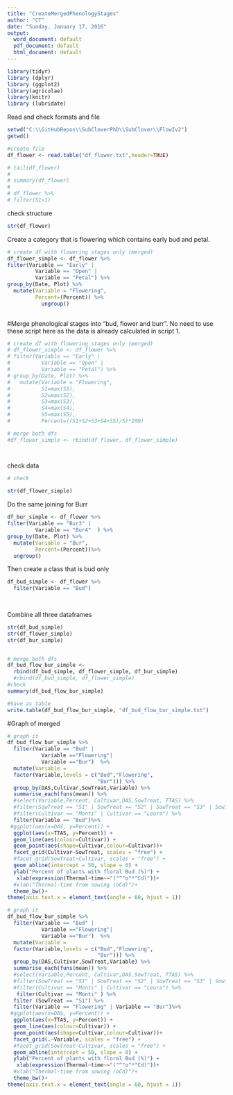 ```yaml
---
title: "CreateMergedPhenologyStages"
author: "CT"
date: "Sunday, January 17, 2016"
output:
  word_document: default
  pdf_document: default
  html_document: default
---
```



```r
library(tidyr)
library (dplyr)
library (ggplot2)
library(agricolae)
library(knitr)
library (lubridate)

```

Read and check formats and file 
```r
setwd("C:\\GitHubRepos\\SubCloverPhD\\SubClover\\FlowIv2")
getwd()

#create file
df_flower <- read.table("df_flower.txt",header=TRUE)

# tail(df_flower)
# 
# summary(df_flower)
# 
# df_flower %>%
# filter(S1>1)


```
check structure 
```r
str(df_flower)
```
Create a category that is flowering which contains early bud and petal. 

```r

# create df with flowering stages only (merged)
df_flower_simple <- df_flower %>%
filter(Variable == "Early" | 
         Variable == "Open" | 
         Variable == "Petal") %>%
group_by(Date, Plot) %>%
  mutate(Variable = "Flowering", 
         Percent=(Percent)) %>%
           ungroup()
         
```



#Merge phenological stages into "bud, flower and burr". No need to use these script here as the data is already calculated in script 1. 

```r

# create df with flowering stages only (merged)
# df_flower_simple <- df_flower %>%
# filter(Variable == "Early" | 
#          Variable == "Open" | 
#          Variable == "Petal") %>%
# group_by(Date, Plot) %>%
#   mutate(Variable = "Flowering", 
#          S1=max(S1), 
#          S2=max(S2),
#          S3=max(S3), 
#          S4=max(S4),
#          S5=max(S5),
#          Percent=((S1+S2+S3+S4+S5)/5)*100)

# merge both dfs
#df_flower_simple <- rbind(df_flower, df_flower_simple)




```
check data 

```r
# check
 
str(df_flower_simple)
```

Do the same joining for Burr

```r

df_bur_simple <- df_flower %>%
filter(Variable == "Bur3" | 
         Variable == "Bur4"  ) %>%
group_by(Date, Plot) %>%
  mutate(Variable = "Bur", 
         Percent=(Percent))%>%
  ungroup()

```



Then create a class that is bud only 

```r
df_bud_simple <- df_flower %>%
  filter(Variable == "Bud")
  
  
```

Combine all three dataframes 

```r



str(df_bud_simple)
str(df_flower_simple)
str(df_bur_simple)



```

```r

# merge both dfs
df_bud_flow_bur_simple <- 
  rbind(df_bud_simple, df_flower_simple, df_bur_simple)
  #rbind(df_bud_simple, df_flower_simple)
#check
summary(df_bud_flow_bur_simple)

#Save as table 
write.table(df_bud_flow_bur_simple, "df_bud_flow_bur_simple.txt")
```


#Graph of merged 

```r
# graph it
df_bud_flow_bur_simple %>%
  filter(Variable == "Bud" |
           Variable =="Flowering"| 
           Variable =="Bur")  %>%
  mutate(Variable = 
  factor(Variable,levels = c("Bud","Flowering",
                             "Bur"))) %>%
  group_by(DAS,Cultivar,SowTreat,Variable) %>%
  summarise_each(funs(mean)) %>%
  #select(Variable,Percent, Cultivar,DAS,SowTreat, TTAS) %>%
  #filter(SowTreat == "S1" | SowTreat == "S2" | SowTreat == "S3" | SowTreat == "S4" ) %>%
  #filter(Cultivar == "Monti" | Cultivar == "Leura") %>%
  filter(Variable == "Bud")%>%
 #ggplot(aes(x=DAS, y=Percent)) + 
  ggplot(aes(x=TTAS, y=Percent)) + 
  geom_line(aes(colour=Cultivar)) +
  geom_point(aes(shape=Cultivar,colour=Cultivar))+
  facet_grid(Cultivar~SowTreat, scales = "free") +
  #facet_grid(SowTreat~Cultivar, scales = "free") +
  geom_abline(intercept = 50, slope = 0) +
  ylab("Percent of plants with floral Bud (%)") +
   xlab(expression(Thermal~time~~"("^"o"*"Cd)"))+
  #xlab("Thermal-time from sowing (oCd)")+
  theme_bw()+
theme(axis.text.x = element_text(angle = 60, hjust = 1))
```


```r
# graph it
df_bud_flow_bur_simple %>%
  filter(Variable == "Bud" |
           Variable =="Flowering"| 
           Variable =="Bur")  %>%
  mutate(Variable = 
  factor(Variable,levels = c("Bud","Flowering",
                             "Bur"))) %>%
  group_by(DAS,Cultivar,SowTreat,Variable) %>%
  summarise_each(funs(mean)) %>%
  #select(Variable,Percent, Cultivar,DAS,SowTreat, TTAS) %>%
  #filter(SowTreat == "S1" | SowTreat == "S2" | SowTreat == "S3" | SowTreat == "S4" ) %>%
  #filter(Cultivar == "Monti" | Cultivar == "Leura") %>%
   filter(Cultivar == "Monti" ) %>%
  filter (SowTreat == "S1") %>%
  filter(Variable == "Flowering" | Variable == "Bur")%>%
 #ggplot(aes(x=DAS, y=Percent)) + 
  ggplot(aes(x=TTAS, y=Percent)) + 
  geom_line(aes(colour=Cultivar)) +
  geom_point(aes(shape=Cultivar,colour=Cultivar))+
  facet_grid(.~Variable, scales = "free") +
  #facet_grid(SowTreat~Cultivar, scales = "free") +
  geom_abline(intercept = 50, slope = 0) +
  ylab("Percent of plants with floral Bud (%)") +
   xlab(expression(Thermal~time~~"("^"o"*"Cd)"))+
  #xlab("Thermal-time from sowing (oCd)")+
  theme_bw()+
theme(axis.text.x = element_text(angle = 60, hjust = 1))

```

